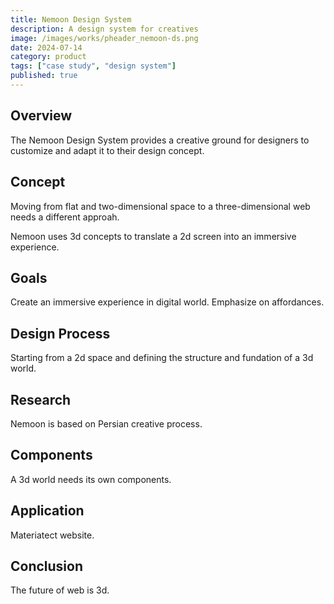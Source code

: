 ```yaml
---
title: Nemoon Design System
description: A design system for creatives
image: /images/works/pheader_nemoon-ds.png
date: 2024-07-14
category: product
tags: ["case study", "design system"]
published: true
---
```


## Overview

The Nemoon Design System provides a creative ground for designers 
to customize and adapt it to their design concept.

<MDXHeader title="Nemoon Design System" imgSrc="/images/works/nemoon_components-1.png"/>


## Concept

Moving from flat and two-dimensional space to a three-dimensional web 
needs a different approah.

Nemoon uses 3d concepts to translate a 2d screen into an immersive experience.


## Goals

Create an immersive experience in digital world.
Emphasize on affordances.


## Design Process

Starting from a 2d space and defining the structure and fundation of a 3d world.


## Research

Nemoon is based on Persian creative process.


## Components

A 3d world needs its own components.

<MDXFigure variant="full" imgFull="/images/works/nemoon_components-1.png"/>

<MDXFigure variant="square" imgLeft="/images/works/image-left.png" imgRight="/images/works/image-right.png"/>

## Application

Materiatect website.

## Conclusion

The future of web is 3d.